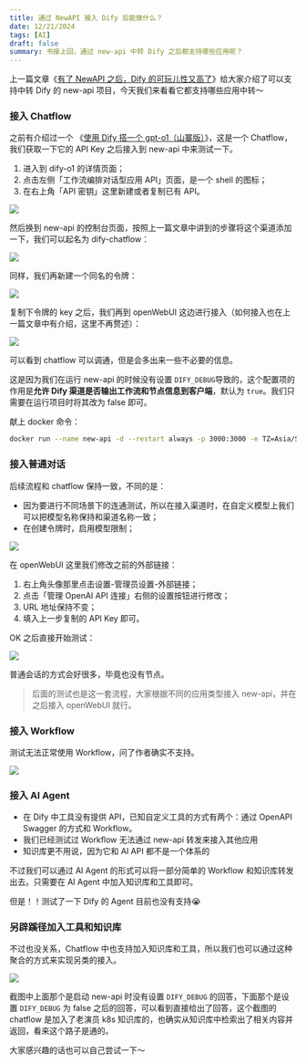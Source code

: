 ```yaml
---
title: 通过 NewAPI 接入 Dify 后能做什么？
date: 12/21/2024
tags: [AI]
draft: false
summary: 书接上回，通过 new-api 中转 Dify 之后都支持哪些应用呢？
---
```


上一篇文章《[有了 NewAPI 之后，Dify 的可玩儿性又高了](https://mp.weixin.qq.com/s/Q9dVgGE5PzyXc82DiOkNGQ?token=2004532047\&lang=zh_CN)》给大家介绍了可以支持中转 Dify 的 new-api 项目，今天我们来看看它都支持哪些应用中转～

### 接入 Chatflow

之前有介绍过一个 《[使用 Dify 搭一个 gpt-o1（山寨版）](https://mp.weixin.qq.com/s/V06VyuYcI1h3yLhVelAULA)》，这是一个 Chatflow，我们获取一下它的 API Key 之后接入到 new-api 中来测试一下。

1.  进入到 dify-o1 的详情页面；
2.  点击左侧「工作流编排对话型应用 API」页面，是一个 shell 的图标；
3.  在右上角「API 密钥」这里新建或者复制已有 API。

![](https://note.ihsxu.com/api/imgs/1734762679262.webp)

然后换到 new-api 的控制台页面，按照上一篇文章中讲到的步骤将这个渠道添加一下，我们可以起名为 dify-chatflow：

![](https://note.ihsxu.com/api/imgs/1734762799815.webp)

同样，我们再新建一个同名的令牌：

![](https://note.ihsxu.com/api/imgs/1734762845966.webp)

复制下令牌的 key 之后，我们再到 openWebUI 这边进行接入（如何接入也在上一篇文章中有介绍，这里不再赘述）：

![](https://note.ihsxu.com/api/imgs/1734763159022.webp)

可以看到 chatflow 可以调通，但是会多出来一些不必要的信息。

这是因为我们在运行 new-api 的时候没有设置 `DIFY_DEBUG`导致的，这个配置项的作用是**允许 Dify 渠道是否输出工作流和节点信息到客户端**，默认为 `true`。我们只需要在运行项目时将其改为 false 即可。

献上 docker 命令：

```bash
docker run --name new-api -d --restart always -p 3000:3000 -e TZ=Asia/Shanghai -e DIFY_DEBUG=false -v ./:/data calciumion/new-api:latest
```

### 接入普通对话

后续流程和 chatflow 保持一致，不同的是：

*   因为要进行不同场景下的连通测试，所以在接入渠道时，在自定义模型上我们可以把模型名称保持和渠道名称一致；
*   在创建令牌时，启用模型限制；

![](https://note.ihsxu.com/api/imgs/1734763659924.webp)

在 openWebUI 这里我们修改之前的外部链接：

1.  右上角头像那里点击设置-管理员设置-外部链接；
2.  点击「管理 OpenAI API 连接」右侧的设置按钮进行修改；
3.  URL 地址保持不变；
4.  填入上一步复制的 API Key 即可。

OK 之后直接开始测试：

![](https://note.ihsxu.com/api/imgs/1734764348141.webp)

普通会话的方式会好很多，毕竟也没有节点。

> 后面的测试也是这一套流程，大家根据不同的应用类型接入 new-api，并在之后接入 openWebUI 就行。

### 接入 Workflow

测试无法正常使用 Workflow，问了作者确实不支持。

![](https://note.ihsxu.com/api/imgs/1734766876672.webp)

### 接入 AI Agent

*   在 Dify 中工具没有提供 API，已知自定义工具的方式有两个：通过 OpenAPI Swagger 的方式和 Workflow。
*   我们已经测试过 Workflow 无法通过 new-api 转发来接入其他应用
*   知识库更不用说，因为它和 AI API 都不是一个体系的

不过我们可以通过 AI Agent 的形式可以将一部分简单的 Workflow 和知识库转发出去。只需要在 AI Agent 中加入知识库和工具即可。

但是！！测试了一下 Dify 的 Agent 目前也没有支持😭

### 另辟蹊径加入工具和知识库

不过也没关系，Chatflow 中也支持加入知识库和工具，所以我们也可以通过这种聚合的方式来实现另类的接入。

![](https://note.ihsxu.com/api/imgs/1734771838055.webp)

截图中上面那个是启动 new-api 时没有设置 `DIFY_DEBUG` 的回答，下面那个是设置 `DIFY_DEBUG` 为 false 之后的回答，可以看到直接给出了回答，这个截图的 chatflow 是加入了老演员 k8s 知识库的，也确实从知识库中检索出了相关内容并返回，看来这个路子是通的。

大家感兴趣的话也可以自己尝试一下～

